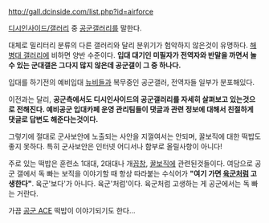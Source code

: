 http://gall.dcinside.com/list.php?id=airforce

[[디시인사이드/갤러리]] 중 [[공군]]갤러리를 말한다.

대체로 밀리터리 분류의 다른 갤러리와 달리 분위기가 험악하지 않은것이 유명하다. [[해병대 갤러리]]에 비하면 양반 수준이다. '''입대 대기인 미필자가 전역자와 반말을 까면서 놀 수 있는 군대갤은 그다지 많지 않은데 공군갤이 그 중 하나다.'''

입대를 하기전의 예비입대 [[뉴비]]들과 복무중인 공군갤러, 전역자들 일부가 분포해있다.

이전과는 달리, '''공군측에서도 디시인사이드의 공군갤러리를 자세히 살펴보고 있는것으로 전해진다. 예비공군 입대카페 운영 관리팀들이 댓글과 관련 정보에 대해서 친절하게 댓글로 답변도 해준다는것이다.'''

그렇기에 절대로 군사보안에 노출되는 사안을 지껄여서는 안되며, 꿀보직에 대한 떡밥도 좋지 못하다. 특히 군사보안은 인터넷 어디서나 함부로 올릴사항이 아니다!

주로 있는 떡밥은 훈련소 1대대, 2대대나 개[[꼽창]], [[꿀보직]]에 관련된것들이다. 여담으로 공군 갤에서 독 빠는 보직을 이야기할 때 항상 따라붙는 수식어가 '''"여기 가면 [[육군]]처럼 고생한다"'''. 육군'보다'가 아니다. 육군'처럼'이다. 육군처럼 고생하는 게 공군에서는 독 빠는 거란다.

가끔 [[공군 ACE]] 떡밥이 이야기되기도 한다...
